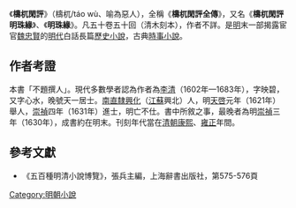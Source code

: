 《'''檮杌閑評'''》（檮杌/táo wù、喻為惡人），全稱《'''檮杌閑評全傳'''》，又名《'''檮杌閑評明珠緣'''》、《'''明珠緣'''》。凡五十卷五十回（清木刻本），作者不詳。是[[明朝|明]]末一部揭露宦官[[魏忠賢|魏忠賢]]的[[明代|明代]]白話長篇[[歷史小說|歷史小說]]，古典[[時事小說|時事小說]]。

== 作者考證 ==
本書「不題撰人」。現代多數學者認為作者為[[李清_(崇禎進士)|李清]]（1602年—1683年），字映碧，又字心水，晚號天一居士。[[南直隸|南直隸]][[兴化县_(江苏)|興化]]（[[江蘇|江蘇]]興北）人，明[[天啓|天啓]]元年（1621年）舉人，[[崇禎|崇禎]]四年（1631年）進士，明亡不仕。書中所敘之事，最晚者為明[[崇禎|崇禎]]三年（1630年），成書約在明末。刊刻年代當在[[清朝|清朝]][[康熙|康熙]]、[[雍正|雍正]]年間。

== 參考文獻 ==
{{refbegin}}
*《五百種明清小說博覽》，張兵主編，上海辭書出版社，第575-576頁
{{refend}}

{{wikisource}}

[[Category:明朝小說|Category:明朝小說]]
